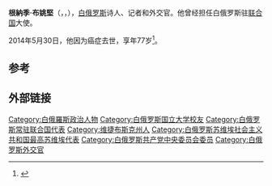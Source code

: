 {{Infobox person
| name        = 根納季·布姚堅
| image       = Gienadz Burawkin.jpg
| alt         = 
| caption     =
| birth_name  = Генадзь Бураўкін
| birth_date  = {{Birth date|1936|8|28}}
| birth_place = [[维捷布斯克州|维捷布斯克州]]
| death_date  = {{Death date and age|2014|5|30|1936|8|28}}
| death_place = {{BLR}}[[明斯克|明斯克]]
| nationality = 
| other_names = 
| occupation  = 诗人、作家和外交官
| known_for   = 
}}
'''根納季·布姚堅'''（{{lang|en|'''Hienadz Buraukin'''}}，{{lang-be|Генадзь Бураўкін}}，{{bd|1936年|8月28日|2014年|5月30日|catIdx=Buraukin}}），[[白俄罗斯|白俄罗斯]]诗人、记者和外交官。他曾经担任白俄罗斯驻[[联合国|联合国]]大使。

2014年5月30日，他因为癌症去世，享年77岁<ref>{{Cite web |url=https://charter97.org/en/news/2014/5/30/100554/ |title=Henadz Buraukin dies |access-date=2014-07-31 |archive-date=2014-05-31 |archive-url=https://web.archive.org/web/20140531144136/http://www.charter97.org/en/news/2014/5/30/100554/ |dead-url=no }}</ref>。

==参考==
{{reflist}}

==外部链接==
{{commonscat-inline}}

{{Authority control}}
{{DEFAULTSORT:Buraukin, Hienadz}}

[[Category:白俄羅斯政治人物|Category:白俄羅斯政治人物]]
[[Category:白俄罗斯国立大学校友|Category:白俄罗斯国立大学校友]]
[[Category:白俄罗斯常驻联合国代表|Category:白俄罗斯常驻联合国代表]]
[[Category:维捷布斯克州人|Category:维捷布斯克州人]]
[[Category:白俄罗斯苏维埃社会主义共和国最高苏维埃代表|Category:白俄罗斯苏维埃社会主义共和国最高苏维埃代表]]
[[Category:白俄罗斯共产党中央委员会委员|Category:白俄罗斯共产党中央委员会委员]]
[[Category:白俄罗斯外交官|Category:白俄罗斯外交官]]